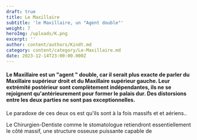 ```yaml
---
draft: true
title: Le Maxillaire
subtitle: 'le Maxillaire, un "Agent double"'
weight: 7
heroImg: /uploads/K.png
excerpt: ''
author: content/authors/Kindt.md
category: content/category/Le-Maxillaire.md
date: 2023-12-14T23:00:00.000Z
---
```


#### Le Maxillaire est un "agent " double, car il serait plus exacte de parler du Maxillaire supérieur droit et du Maxillaire supérieur gauche. Leur extrémité postérieur sont complètement indépendantes, ils ne se rejoignent qu'antérieurement pour former le palais dur. Des distorsions entre les deux parties ne sont pas exceptionnelles.

<Space height={20} />

Le paradoxe de ces deux os est qu'ils sont à la fois massifs et et aériens..

Le Chirurgien-Dentiste comme le stomatologue retiendront essentiellement le côté massif, une structure osseuse puissante capable de 
